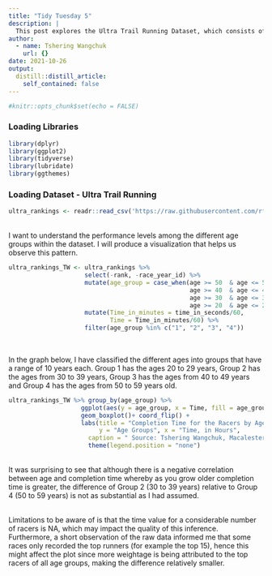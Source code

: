 ```yaml
---
title: "Tidy Tuesday 5"
description: |
  This post explores the Ultra Trail Running Dataset, which consists of trends in ultra running over the past 23 years. 
author:
  - name: Tshering Wangchuk
    url: {}
date: 2021-10-26
output:
  distill::distill_article:
    self_contained: false
---
```


```r
#knitr::opts_chunk$set(echo = FALSE)
```

### Loading Libraries

```r
library(dplyr)
library(ggplot2)
library(tidyverse)
library(lubridate)
library(ggthemes)
```

### Loading Dataset - Ultra Trail Running 

```r
ultra_rankings <- readr::read_csv('https://raw.githubusercontent.com/rfordatascience/tidytuesday/master/data/2021/2021-10-26/ultra_rankings.csv')
```

<br> I want to understand the performance levels among the different age groups within the dataset. I will produce a visualization that helps us observe this pattern.

```r
ultra_rankings_TW <- ultra_rankings %>%
                     select(-rank, -race_year_id) %>%
                     mutate(age_group = case_when(age >= 50  & age <= 59 ~ '4',
                                                  age >= 40  & age <= 49 ~ '3',
                                                  age >= 30  & age <= 39 ~ '2',
                                                  age >= 20  & age <= 29 ~ '1')) %>%
                     mutate(Time_in_minutes = time_in_seconds/60,
                            Time = Time_in_minutes/60) %>%
                     filter(age_group %in% c("1", "2", "3", "4"))
                    
```

<br> In the graph below, I have classified the different ages into groups that have a range of 10 years each. Group 1 has the ages 20 to 29 years, Group 2 has the ages from 30 to 39 years, Group 3 has the ages from 40 to 49 years and Group 4 has the ages from 50 to 59 years old. 

```r
ultra_rankings_TW %>% group_by(age_group) %>%
                    ggplot(aes(y = age_group, x = Time, fill = age_group)) + 
                    geom_boxplot()+ coord_flip() + 
                    labs(title = "Completion Time for the Racers by Age Group", 
                         y = "Age Groups", x = "Time, in Hours",
                      caption = " Source: Tshering Wangchuk, Macalester College") + theme_clean() +
                      theme(legend.position = "none")
```

<br> It was surprising to see that although there is a negative correlation between age and completion time whereby as you grow older completion time is greater, the difference of Group 2 (30 to 39 years) relative to Group 4 (50 to 59 years) is not as substantial as I had assumed. 

<br> Limitations to be aware of is that the time value for a considerable number of racers is NA, which may impact the quality of this inference. Furthermore, a short observation of the raw data informed me that some races only recorded the top runners (for example the top 15), hence this might affect the plot since more weightage is being attributed to the top racers of all age groups, making the difference relatively smaller. 


